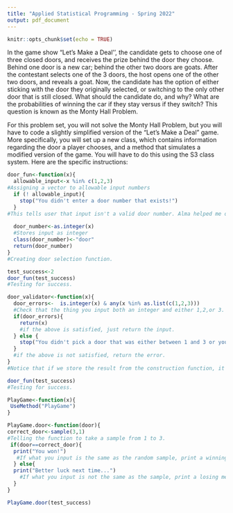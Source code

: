 ```yaml
---
title: "Applied Statistical Programming - Spring 2022"
output: pdf_document
---
```


```r
knitr::opts_chunk$set(echo = TRUE)
```

\begin{center}
{\Large{\textbf{Problem Set 3}}} \\
\vspace{4 bp}
Due Wednesday, March 2, 10:00 AM (Before Class) \\
\end{center}

\section*{Instructions}
\begin{enumerate}
  \item The following questions should each be answered within an R script. Be sure to provide many comments in the script to facilitate grading. Undocumented code will not be graded.
  \item Work on git. Fork the repository found at \url{https://github.com/johnsontr/AppliedStatisticalProgramming2022} and add your code for Problem Set 3, committing and pushing frequently. Use meaningful commit messages because these will affect your grade.
  \item You may work in teams, but each student should develop their own Rmarkdown file. To be clear, there should be no copy and paste. Each keystroke in the assignment should be your own.
  \item For students new to programming, this may take a while. Get started.
\end{enumerate}

\section*{Let's Make a Deal\footnote{\url{https://en.wikipedia.org/wiki/Let's_Make_a_Deal}}}
In the game show "Let's Make a Deal'', the candidate gets to choose one of three closed doors, and receives the prize behind the door they choose. Behind one door is a new car; behind the other two doors are goats. After the contestant selects one of the 3 doors, the host opens one of the other two doors, and reveals a goat. Now, the candidate has the option of either sticking with the door they originally selected, or switching to the only other door that is still closed. What should the candidate do, and why? What are the probabilities of winning the car if they stay versus if they switch? This question is known as the Monty Hall Problem.


\subsection*{Your tasks}
For this problem set, you will not solve the Monty Hall Problem, but you will have to code a slightly simplified version of the "Let's Make a Deal" game. More specifically, you will set up a new class, which contains information regarding the door a player chooses, and a method that simulates a modified version of the game. You will have to do this using the S3 class system. Here are the specific instructions:

\begin{enumerate}
  \item Define a new class: \texttt{door}. Objects of this class simply take on one numeric value: 1, 2, or 3 -- indicating which door a candidate chooses.
  \item Create a method for \texttt{door} objects that is called \texttt{PlayGame}. This method is supposed to do the following:
\begin{itemize}
  \item take the numeric value that is stored in the \texttt{door} object,
  \item draw a random number between 1 and 3 that presents the door behind which the car is hidden,
  \item compare the two numbers, and print a message congratulating a winning candidate that chose the correct door, or expressing sympathies for a losing candidate that chose the wrong door.
\end{itemize}
  \item Write: 
  \begin{itemize}
    \item a construction function that allows the user to create a \texttt{door} object,
    \item and a validation function that checks whether the value stored in \texttt{door} is actually an integer
  \end{itemize}
\end{enumerate}

```r

door_fun<-function(x){
  allowable_input<-x %in% c(1,2,3)
#Assigning a vector to allowable input numbers
  if (! allowable_input){
    stop("You didn't enter a door number that exists!")
  }
#This tells user that input isn't a valid door number. Alma helped me out with this one because the original function would get messy very fast. 
  
  door_number<-as.integer(x)
  #Stores input as integer
  class(door_number)<-"door"
  return(door_number)
}
#Creating door selection function. 
```

```r
test_success<-2
door_fun(test_success)
#Testing for success. 
```


```r
door_validator<-function(x){
  door_errors<-  is.integer(x) & any(x %in% as.list(c(1,2,3)))
  #Check that the thing you input both an integer and either 1,2,or 3. 
  if(door_errors){
    return(x)
    #if the above is satisfied, just return the input. 
  } else {
    stop("You didn't pick a door that was either between 1 and 3 or you didn't select an integer....It's not that hard.")
  }
  #if the above is not satisfied, return the error. 
}
#Notice that if we store the result from the construction function, it will be turned into an integer. So, if we were to, say, run 2.5 in the constructor, saved the output into an object, and passed that object through the validator function, we would not get an error since the object is now an integer. If we wanted to test the validator, then we would just input 2.5. 
```



```r
door_fun(test_success)
#Testing for success. 
```



```r
PlayGame<-function(x){
 UseMethod("PlayGame")  
}

PlayGame.door<-function(door){
correct_door<-sample(3,1)
#Telling the function to take a sample from 1 to 3. 
 if(door==correct_door){
  print("You won!")
   #If what you input is the same as the random sample, print a winning message. 
  } else{
  print("Better luck next time...")
    #If what you input is not the same as the sample, print a losing message. 
  }  
}

```

```r
PlayGame.door(test_success)

```








